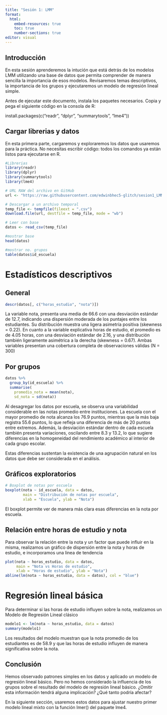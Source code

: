 ---
title: "Sesión 1: LMM"
format:
  html:
    embed-resources: true
    toc: true
    number-sections: true
editor: visual
---

## Introducción

En esta sesión aprenderemos la intución que está detrás de los modelos LMM utilizando una base de datos que permita comprender de manera sencilla la importancia de esos modelos. Revisaremos temas descriptivos, la importancia de los grupos y ejecutaremos un modelo de regresión lineal simple.

Antes de ejecutar este documento, instala los paquetes necesarios. Copia y pega el siguiente código en la consola de R:

install.packages(c("readr", "dplyr", "summarytools", "lme4"))

## Cargar librerias y datos

En esta primera parte, cargaremos y exploraremos los datos que usaremos para la práctica. No necesitas escribir código: todos los comandos ya están listos para ejecutarse en R.

```{r, message=FALSE, warning=FALSE}


#Librerias
library(readr)
library(dplyr)
library(summarytools)
library(lme4)

# URL RAW del archivo en GitHub
url <- "https://raw.githubusercontent.com/edwinbhec5-glitch/sesion1_LMM/main/Base_de_estudiantes_por_escuela.csv"

# Descargar a un archivo temporal
temp_file <- tempfile(fileext = ".csv")
download.file(url, destfile = temp_file, mode = "wb")

# Leer con base
datos <- read_csv(temp_file)

#mostrar base
head(datos)

#mostrar no. grupos
table(datos$id_escuela)
```

# Estadísticos descriptivos

## General

```{r}
descr(datos[, c("horas_estudio", "nota")])
```

La variable nota, presenta una media de 66.6 con una desviación estándar de 12.7, indicando una dispersión moderada de los puntajes entre los estudiantes. Su distribución muestra una ligera asimetría positiva (skewness = 0.22). En cuanto a la variable explicativa horas de estudio, el promedio es de 4.05 horas, con una desviación estándar de 2.16, y una distribución también ligeramente asimétrica a la derecha (skewness = 0.67). Ambas variables presentan una cobertura completa de observaciones válidas (N = 300)

## Por grupos

```{r}

datos %>% 
  group_by(id_escuela) %>% 
  summarise(
    promedio_nota = mean(nota),
    sd_nota = sd(nota))
```

Al desagregar los datos por escuela, se observa una variabilidad considerable en las notas promedio entre instituciones. La escuela con el mayor promedio de nota alcanza los 76.9 puntos, mientras que la más baja registra 55.6 puntos, lo que refleja una diferencia de más de 20 puntos entre extremos. Además, la desviación estándar dentro de cada escuela también presenta variaciones, oscilando entre 8.3 y 13.2, lo que sugiere diferencias en la homogeneidad del rendimiento académico al interior de cada grupo escolar.

Estas diferencias sustentan la existencia de una agrupación natural en los datos que debe ser considerada en el análisis.

## Gráficos exploratorios

```{r}
# Boxplot de notas por escuela
boxplot(nota ~ id_escuela, data = datos,
        main = "Distribución de notas por escuela",
        xlab = "Escuela", ylab = "Nota")
```

El boxplot permite ver de manera más clara esas diferencias en la nota por escuela.

## Relación entre horas de estudio y nota

Para observar la relación entre la nota y un factor que puede influir en la misma, realizamos un gráfico de dispersión entre la nota y horas de estudio, e incorporamos una linea de tendencia

```{r}
plot(nota ~ horas_estudio, data = datos,
     main = "Nota vs Horas de estudio",
     xlab = "Horas de estudio", ylab = "Nota")
abline(lm(nota ~ horas_estudio, data = datos), col = "blue")
```

# Regresión lineal básica

Para determinar si las horas de estudio influyen sobre la nota, realizamos un Modelo de Regresión Lineal clásico

```{r}
modelo1 <- lm(nota ~ horas_estudio, data = datos)
summary(modelo1)
```

Los resultados del modelo muestran que la nota promedio de los estudiantes es de 58.9 y que las horas de estudio influyen de manera significativa sobre la nota.

## Conclusión

Hemos observado patrones simples en los datos y aplicado un modelo de regresión lineal básico. Pero no hemos considerado la influencia de los grupos sobre el resultado del modelo de regresión lineal básico. ¿Omitir esta información tendrá alguna implicación? ¿Qué tanto podría afectar?

En la siguiente sección, usaremos estos datos para ajustar nuestro primer modelo lineal mixto con la función lmer() del paquete lme4.
